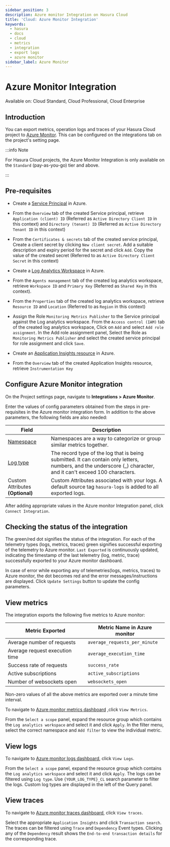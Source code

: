 ```yaml
---
sidebar_position: 3
description: Azure monitor Integration on Hasura Cloud
title: 'Cloud: Azure Monitor Integration'
keywords:
  - hasura
  - docs
  - cloud
  - metrics
  - integration
  - export logs
  - azure monitor
sidebar_label: Azure Monitor
---
```



# Azure Monitor Integration

<div className="badge badge--primary heading-badge">
  Available on: Cloud Standard, Cloud Professional, Cloud Enterprise
</div>

## Introduction

You can export metrics, operation logs and traces of your Hasura Cloud project to
[Azure Monitor](https://azure.microsoft.com/en-in/services/monitor/). This can be configured on the integrations tab on
the project's setting page.

:::info Note

For Hasura Cloud projects, the Azure Monitor Integration is only available on the `Standard` (pay-as-you-go) tier and
above.

:::

## Pre-requisites

- Create a
  [Service Principal](https://docs.microsoft.com/en-us/azure/active-directory/develop/howto-create-service-principal-portal#register-an-application-with-azure-ad-and-create-a-service-principal)
  in Azure.

- From the `Overview` tab of the created Service principal, retrieve `Application (client) ID` (Referred as
  `Active Directory Client ID` in this context) and `Directory (tenant) ID` (Referred as `Active Directory Tenant ID` in
  this context)

  <Thumbnail
    src="/img/observability/service-principal-properties.png"
    alt="Service Principal Properties"
    width="1146px"
  />

- From the `Certificates & secrets` tab of the created service principal, Create a client secret by clicking
  `New client secret`. Add a suitable description and expiry period for the secret and click `Add`. Copy the value of
  the created secret (Referred to as `Active Directory Client Secret` in this context)

  <Thumbnail src="/img/observability/service-principal-secret.png" alt="Service Principal Secret" width="1146px" />

- Create a [Log Analytics Workspace](https://docs.microsoft.com/en-us/azure/azure-monitor/logs/quick-create-workspace)
  in Azure.

- From the `Agents management` tab of the created log analytics workspace, retrieve `Workspace ID` and `Primary Key`
  (Referred as `Shared Key` in this context).

  <Thumbnail
    src="/img/observability/log-analytics-workspace-config.png"
    alt="Log Analytics workspace config parameters"
    width="1146px"
  />

- From the `Properties` tab of the created log analytics workspace, retrieve `Resource ID` and `Location` (Referred to
  as `Region` in this context)

  <Thumbnail src="/img/observability/log-analytics-properties.png" alt="Log Analytics Properties" width="1146px" />

- Assign the Role `Monitoring Metrics Publisher` to the Service principal against the Log analytics workspace. From the
  `Access control (IAM)` tab of the created log analytics workspace, Click on `Add` and select `Add role assignment`. In
  the Add role assignment panel, Select the Role as `Monitoring Metrics Publisher` and select the created service
  principal for role assignment and click `Save`.

  <Thumbnail src="/img/observability/service-principal-role.png" alt="Service Principal Role" width="1146px" />

- Create an
  [Application Insights resource](https://docs.microsoft.com/en-us/azure/azure-monitor/app/create-new-resource>) in
  Azure.

- From the `Overview` tab of the created Application Insights resource, retrieve `Instrumentation Key`

  <Thumbnail src="/img/observability/azure-instrumentation-key.png" alt="Instrumentation Key" width="1146px" />

## Configure Azure Monitor integration

On the Project settings page, navigate to **Integrations > Azure Monitor**.

<Thumbnail
  src="/img/observability/integrate-azure-monitor.png"
  alt="Configure Azure Monitor Integration"
  width="1146px"
/>

Enter the values of config parameters obtained from the steps in pre-requisites in the Azure monitor integration form.
In addition to the above parameters, the following fields are also needed:

| Field                                                                                                          | Description                                                                                                                                                      |
| -------------------------------------------------------------------------------------------------------------- | ---------------------------------------------------------------------------------------------------------------------------------------------------------------- |
| [Namespace](https://docs.microsoft.com/en-us/azure/azure-monitor/essentials/metrics-custom-overview#namespace) | Namespaces are a way to categorize or group similar metrics together.                                                                                            |
| [Log type](https://docs.microsoft.com/en-us/azure/azure-monitor/logs/data-collector-api#request-headers)       | The record type of the log that is being submitted. It can contain only letters, numbers, and the underscore (\_) character, and it can't exceed 100 characters. |
| Custom Attributes **(Optional)**                                                                               | Custom Attributes associated with your logs. A default source tag `hasura-logs` is added to all exported logs.                                                   |

After adding appropriate values in the Azure monitor Integration panel, click `Connect Integration`.

## Checking the status of the integration

The green/red dot signifies the status of the integration. For each of the telemetry types (logs, metrics, traces) green
signifies successful exporting of the telemetry to Azure monitor. `Last Exported` is continuously updated, indicating
the timestamp of the last telemetry (log, metric, trace) successfully exported to your Azure monitor dashboard.

<Thumbnail
  src="/img/observability/configure-azure-monitor-done.png"
  alt="Azure monitor Integration successfully configured"
  width="1146px"
/>

In case of error while exporting any of telemetries(logs, metrics, traces) to Azure monitor, the dot becomes red and the
error messages/instructions are displayed. Click `Update Settings` button to update the config parameters.

<Thumbnail
  src="/img/observability/configure-azure-monitor-fail.png"
  alt="Azure monitor Integration unable to push logs"
  width="1146px"
/>

## View metrics

The integration exports the following five metrics to Azure monitor:

| Metric Exported                | Metric Name in Azure monitor  |
| ------------------------------ | ----------------------------- |
| Average number of requests     | `average_requests_per_minute` |
| Average request execution time | `average_execution_time`      |
| Success rate of requests       | `success_rate`                |
| Active subscriptions           | `active_subscriptions`        |
| Number of websockets open      | `websockets_open`             |

Non-zero values of all the above metrics are exported over a minute time interval.

To navigate to
[Azure monitor metrics dashboard](https://portal.azure.com/#blade/Microsoft_Azure_Monitoring/AzureMonitoringBrowseBlade/metrics)
,click `View Metrics`.

<Thumbnail
  src="/img/observability/azure-monitor-view-metrics.png"
  alt="Azure monitor Integration successfully configured"
  width="1146px"
/>

From the `Select a scope` panel, expand the resource group which contains the `Log analytics workspace` and select it
and click `Apply`. In the filter menu, select the correct namespace and `Add filter` to view the individual metric.

<Thumbnail
  src="/img/observability/azure-monitor-metrics.png"
  alt="Metrics successfully exported to Azure monitor"
  width="1146px"
/>

## View logs

To navigate to
[Azure monitor logs dashboard](https://portal.azure.com/#blade/Microsoft_Azure_Monitoring/AzureMonitoringBrowseBlade/logs),
click `View Logs`.

<Thumbnail
  src="/img/observability/azure-monitor-view-logs.png"
  alt="Azure monitor Integration successfully configured"
  width="1146px"
/>

From the `Select a scope` panel, expand the resource group which contains the `Log analytics workspace` and select it
and click `Apply`. The logs can be filtered using `Log type`. Use `{YOUR_LOG_TYPE}_CL` search parameter to filter the
logs. Custom log types are displayed in the left of the Query panel.

<Thumbnail
  src="/img/observability/azure-monitor-logs.png"
  alt="Logs successfully exported to Azure monitor"
  width="1146px"
/>

## View traces

To navigate to
[Azure monitor traces dashboard](https://portal.azure.com/#blade/Microsoft_Azure_Monitoring/AzureMonitoringBrowseBlade/applicationsInsights),
click `View traces`.

<Thumbnail
  src="/img/observability/azure-monitor-view-traces.png"
  alt="Application Insights Instrumentation Key"
  width="1146px"
/>

Select the appropriate `Application Insights` and click `Transaction search`. The traces can be filtered using `Trace`
and `Dependency` Event types. Clicking any of the `Dependency` result shows the `End-to-end transaction details` for the
corresponding trace.

<Thumbnail
  src="/img/observability/azure-monitor-trace-flame-graph.png"
  alt="Traces successfully exported to Azure monitor"
  width="1146px"
/>
